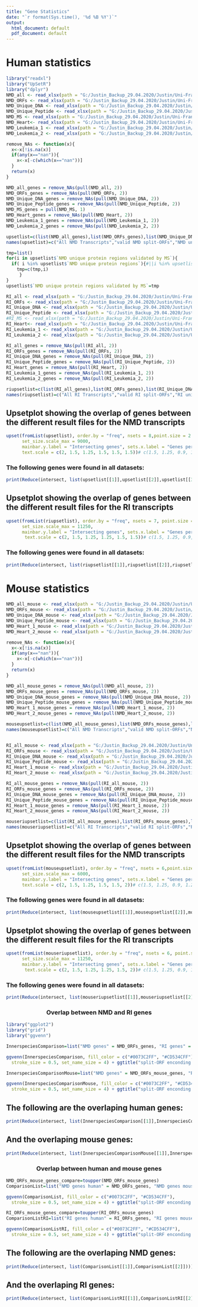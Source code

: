 ```yaml
---
title: "Gene Statistics"
date: "`r format(Sys.time(), '%d %B %Y')`"
output:
  html_document: default
  pdf_document: default
---
```


# Human statistics

```r
library("readxl")
library("UpSetR")
library("dplyr")
NMD_all <- read_xlsx(path = "G:/Justin_Backup_29.04.2020/Justin/Uni-Frankfurt/FP+Masterarbeit/PipeTest/Pipeline/shiny/splitORFdatabase/Validated_Genes.xlsx", sheet="NMD_all",col_names = FALSE)
NMD_ORFs <- read_xlsx(path = "G:/Justin_Backup_29.04.2020/Justin/Uni-Frankfurt/FP+Masterarbeit/PipeTest/Pipeline/shiny/splitORFdatabase/Validated_Genes.xlsx", sheet="NMD_ORFs",col_names = FALSE)
NMD_Unique_DNA <- read_xlsx(path = "G:/Justin_Backup_29.04.2020/Justin/Uni-Frankfurt/FP+Masterarbeit/PipeTest/Pipeline/shiny/splitORFdatabase/Validated_Genes.xlsx", sheet="NMD_unique_DNA",col_names = FALSE)
NMD_Unique_Peptide <- read_xlsx(path = "G:/Justin_Backup_29.04.2020/Justin/Uni-Frankfurt/FP+Masterarbeit/PipeTest/Pipeline/shiny/splitORFdatabase/Validated_Genes.xlsx", sheet="NMD_unique_Peptide",col_names = FALSE)
NMD_MS <- read_xlsx(path = "G:/Justin_Backup_29.04.2020/Justin/Uni-Frankfurt/FP+Masterarbeit/PipeTest/Pipeline/shiny/splitORFdatabase/Validated_Genes.xlsx", sheet="NMD_MS",col_names = FALSE)
NMD_Heart<- read_xlsx(path = "G:/Justin_Backup_29.04.2020/Justin/Uni-Frankfurt/FP+Masterarbeit/PipeTest/Pipeline/shiny/splitORFdatabase/Validated_Genes.xlsx", sheet="NMD_Ribo_heart",col_names = FALSE)
NMD_Leukemia_1 <- read_xlsx(path = "G:/Justin_Backup_29.04.2020/Justin/Uni-Frankfurt/FP+Masterarbeit/PipeTest/Pipeline/shiny/splitORFdatabase/Validated_Genes.xlsx", sheet="NMD_Ribo_Leuk_1",col_names = FALSE)
NMD_Leukemia_2 <- read_xlsx(path = "G:/Justin_Backup_29.04.2020/Justin/Uni-Frankfurt/FP+Masterarbeit/PipeTest/Pipeline/shiny/splitORFdatabase/Validated_Genes.xlsx", sheet="NMD_Ribo_Leuk_2",col_names = FALSE)

remove_NAs <- function(x){
  x<-x[!is.na(x)]
  if(any(x=="nan")){
    x<-x[-c(which(x=="nan"))]
  }
  return(x)
}

NMD_all_genes = remove_NAs(pull(NMD_all, 2))
NMD_ORFs_genes = remove_NAs(pull(NMD_ORFs, 2))
NMD_Unique_DNA_genes = remove_NAs(pull(NMD_Unique_DNA, 2))
NMD_Unique_Peptide_genes = remove_NAs(pull(NMD_Unique_Peptide, 2))
NMD_MS_genes = pull(NMD_MS, 1)
NMD_Heart_genes = remove_NAs(pull(NMD_Heart, 2))
NMD_Leukemia_1_genes = remove_NAs(pull(NMD_Leukemia_1, 2))
NMD_Leukemia_2_genes = remove_NAs(pull(NMD_Leukemia_2, 2))

upsetlist=c(list(NMD_all_genes),list(NMD_ORFs_genes),list(NMD_Unique_DNA_genes),list(NMD_Unique_Peptide_genes),list(NMD_MS_genes),list(NMD_Heart_genes),list(NMD_Leukemia_1_genes),list(NMD_Leukemia_2_genes))
names(upsetlist)=c("All NMD Transcripts","valid NMD split-ORFs","NMD unique DNA regions","NMD unique protein regions","NMD unique protein regions validated by MS","NMD unique DNA regions in heart ribo-seq","NMD unique DNA regions in leukemia_1 ribo-seq","NMD unique DNA regions in leukemia_2 ribo-seq")

tmp=list()
for(i in upsetlist$`NMD unique protein regions validated by MS`){
  if( i %in% upsetlist$`NMD unique protein regions`){#||i %in% upsetlist$`All NMD Transcripts` || i %in% upsetlist$`valid NMD split-ORF` || i %in% upsetlist$`NMD unique DNA regions` || i %in% upsetlist$`NMD unique DNA regions in heart ribo-seq`|| i %in% upsetlist$`NMD unique DNA regions in leukemia_1 ribo-seq` || i %in% upsetlist$`NMD unique DNA regions in leukemia_2 ribo-seq`)
    tmp=c(tmp,i)
     }
}
upsetlist$`NMD unique protein regions validated by MS`=tmp

RI_all <- read_xlsx(path = "G:/Justin_Backup_29.04.2020/Justin/Uni-Frankfurt/FP+Masterarbeit/PipeTest/Pipeline/shiny/splitORFdatabase/Validated_Genes_RI.xlsx", sheet="RI_all",col_names = FALSE)
RI_ORFs <- read_xlsx(path = "G:/Justin_Backup_29.04.2020/Justin/Uni-Frankfurt/FP+Masterarbeit/PipeTest/Pipeline/shiny/splitORFdatabase/Validated_Genes_RI.xlsx", sheet="RI_ORFs",col_names = FALSE)
RI_Unique_DNA <- read_xlsx(path = "G:/Justin_Backup_29.04.2020/Justin/Uni-Frankfurt/FP+Masterarbeit/PipeTest/Pipeline/shiny/splitORFdatabase/Validated_Genes_RI.xlsx", sheet="RI_unique_DNA",col_names = FALSE)
RI_Unique_Peptide <- read_xlsx(path = "G:/Justin_Backup_29.04.2020/Justin/Uni-Frankfurt/FP+Masterarbeit/PipeTest/Pipeline/shiny/splitORFdatabase/Validated_Genes_RI.xlsx", sheet="RI_unique_Peptide",col_names = FALSE)
#RI_MS <- read_xlsx(path = "G:/Justin_Backup_29.04.2020/Justin/Uni-Frankfurt/FP+Masterarbeit/PipeTest/Pipeline/shiny/splitORFdatabase/Validated_Genes_RI.xlsx", sheet="RI_MS",col_names = FALSE)
RI_Heart<- read_xlsx(path = "G:/Justin_Backup_29.04.2020/Justin/Uni-Frankfurt/FP+Masterarbeit/PipeTest/Pipeline/shiny/splitORFdatabase/Validated_Genes_RI.xlsx", sheet="RI_Ribo_heart",col_names = FALSE)
RI_Leukemia_1 <- read_xlsx(path = "G:/Justin_Backup_29.04.2020/Justin/Uni-Frankfurt/FP+Masterarbeit/PipeTest/Pipeline/shiny/splitORFdatabase/Validated_Genes_RI.xlsx", sheet="RI_Ribo_Leuk_1",col_names = FALSE)
RI_Leukemia_2 <- read_xlsx(path = "G:/Justin_Backup_29.04.2020/Justin/Uni-Frankfurt/FP+Masterarbeit/PipeTest/Pipeline/shiny/splitORFdatabase/Validated_Genes_RI.xlsx", sheet="RI_Ribo_Leuk_2",col_names = FALSE)

RI_all_genes = remove_NAs(pull(RI_all, 2))
RI_ORFs_genes = remove_NAs(pull(RI_ORFs, 2))
RI_Unique_DNA_genes = remove_NAs(pull(RI_Unique_DNA, 2))
RI_Unique_Peptide_genes = remove_NAs(pull(RI_Unique_Peptide, 2))
RI_Heart_genes = remove_NAs(pull(RI_Heart, 2))
RI_Leukemia_1_genes = remove_NAs(pull(RI_Leukemia_1, 2))
RI_Leukemia_2_genes = remove_NAs(pull(RI_Leukemia_2, 2))

riupsetlist=c(list(RI_all_genes),list(RI_ORFs_genes),list(RI_Unique_DNA_genes),list(RI_Unique_Peptide_genes),list(RI_Heart_genes),list(RI_Leukemia_1_genes),list(RI_Leukemia_2_genes))
names(riupsetlist)=c("All RI Transcripts","valid RI split-ORFs","RI unique DNA regions","RI unique protein regions","RI unique DNA regions in heart ribo-seq","RI unique DNA regions in leukemia_1 ribo-seq","RI unique DNA regions in leukemia_2 ribo-seq")
```

## Upsetplot showing the overlap of genes between the different result files for the NMD transcripts

```r

upset(fromList(upsetlist), order.by = "freq", nsets = 8,point.size = 2.25, line.size = 1.5, set_size.show = TRUE,
      set_size.scale_max = 9000, 
      mainbar.y.label = "Intersecting genes", sets.x.label = "Genes per dataset",
      text.scale = c(2, 1.5, 1.25, 1.5, 1.5, 1.5))# c(1.5, 1.25, 0.9, 1.25, 1.25, 1.5)c(1, 1, 0.9, 1, 1, 1)
```

### The following genes were found in all datasets:

```r
print(Reduce(intersect, list(upsetlist[[1]],upsetlist[[2]],upsetlist[[3]],upsetlist[[4]],upsetlist[[5]],upsetlist[[6]],upsetlist[[7]],upsetlist[[8]])))
```

## Upsetplot showing the overlap of genes between the different result files for the RI transcripts

```r
upset(fromList(riupsetlist), order.by = "freq", nsets = 7, point.size = 2.25, line.size = 1.5, set_size.show = TRUE,
      set_size.scale_max = 11250, 
      mainbar.y.label = "Intersecting genes", sets.x.label = "Genes per dataset",
       text.scale = c(2, 1.5, 1.25, 1.25, 1.5, 1.5))# c(1.5, 1.25, 0.9, 1.25, 1.25, 1.5)c(1, 1, 0.9, 1, 1, 1)
```

### The following genes were found in all datasets:

```r
print(Reduce(intersect, list(riupsetlist[[1]],riupsetlist[[2]],riupsetlist[[3]],riupsetlist[[4]],riupsetlist[[5]],riupsetlist[[6]],riupsetlist[[7]])))
```

# Mouse statistics

```r
NMD_all_mouse <- read_xlsx(path = "G:/Justin_Backup_29.04.2020/Justin/Uni-Frankfurt/FP+Masterarbeit/PipeTest/Pipeline/shiny/splitORFdatabase/Validated_Genes_mouse.xlsx", sheet="NMD_all",col_names = FALSE)
NMD_ORFs_mouse <- read_xlsx(path = "G:/Justin_Backup_29.04.2020/Justin/Uni-Frankfurt/FP+Masterarbeit/PipeTest/Pipeline/shiny/splitORFdatabase/Validated_Genes_mouse.xlsx", sheet="NMD_ORFs",col_names = FALSE)
NMD_Unique_DNA_mouse <- read_xlsx(path = "G:/Justin_Backup_29.04.2020/Justin/Uni-Frankfurt/FP+Masterarbeit/PipeTest/Pipeline/shiny/splitORFdatabase/Validated_Genes_mouse.xlsx", sheet="NMD_Unique_DNA",col_names = FALSE)
NMD_Unique_Peptide_mouse <- read_xlsx(path = "G:/Justin_Backup_29.04.2020/Justin/Uni-Frankfurt/FP+Masterarbeit/PipeTest/Pipeline/shiny/splitORFdatabase/Validated_Genes_mouse.xlsx", sheet="NMD_Unique_Peptide",col_names = FALSE)
NMD_Heart_1_mouse <- read_xlsx(path = "G:/Justin_Backup_29.04.2020/Justin/Uni-Frankfurt/FP+Masterarbeit/PipeTest/Pipeline/shiny/splitORFdatabase/Validated_Genes_mouse.xlsx", sheet="NMD_Ribo_Heart_1",col_names = FALSE)
NMD_Heart_2_mouse <- read_xlsx(path = "G:/Justin_Backup_29.04.2020/Justin/Uni-Frankfurt/FP+Masterarbeit/PipeTest/Pipeline/shiny/splitORFdatabase/Validated_Genes_mouse.xlsx", sheet="NMD_Ribo_Heart_2",col_names = FALSE)

remove_NAs <- function(x){
  x<-x[!is.na(x)]
  if(any(x=="nan")){
    x<-x[-c(which(x=="nan"))]
  }
  return(x)
}

NMD_all_mouse_genes = remove_NAs(pull(NMD_all_mouse, 2))
NMD_ORFs_mouse_genes = remove_NAs(pull(NMD_ORFs_mouse, 2))
NMD_Unique_DNA_mouse_genes = remove_NAs(pull(NMD_Unique_DNA_mouse, 2))
NMD_Unique_Peptide_mouse_genes = remove_NAs(pull(NMD_Unique_Peptide_mouse, 2))
NMD_Heart_1_mouse_genes = remove_NAs(pull(NMD_Heart_1_mouse, 2))
NMD_Heart_2_mouse_genes = remove_NAs(pull(NMD_Heart_2_mouse, 2))

mouseupsetlist=c(list(NMD_all_mouse_genes),list(NMD_ORFs_mouse_genes),list(NMD_Unique_DNA_mouse_genes),list(NMD_Unique_Peptide_mouse_genes),list(NMD_Heart_1_mouse_genes),list(NMD_Heart_2_mouse_genes))
names(mouseupsetlist)=c("All NMD Transcripts","valid NMD split-ORFs","NMD unique DNA regions","NMD unique protein regions","NMD unique DNA regions in Heart_1 ribo-seq","NMD unique DNA regions in Heart_2 ribo-seq")


RI_all_mouse <- read_xlsx(path = "G:/Justin_Backup_29.04.2020/Justin/Uni-Frankfurt/FP+Masterarbeit/PipeTest/Pipeline/shiny/splitORFdatabase/Validated_Genes_RI_mouse.xlsx", sheet="RI_all",col_names = FALSE)
RI_ORFs_mouse <- read_xlsx(path = "G:/Justin_Backup_29.04.2020/Justin/Uni-Frankfurt/FP+Masterarbeit/PipeTest/Pipeline/shiny/splitORFdatabase/Validated_Genes_RI_mouse.xlsx", sheet="RI_ORFs",col_names = FALSE)
RI_Unique_DNA_mouse <- read_xlsx(path = "G:/Justin_Backup_29.04.2020/Justin/Uni-Frankfurt/FP+Masterarbeit/PipeTest/Pipeline/shiny/splitORFdatabase/Validated_Genes_RI_mouse.xlsx", sheet="RI_Unique_DNA",col_names = FALSE)
RI_Unique_Peptide_mouse <- read_xlsx(path = "G:/Justin_Backup_29.04.2020/Justin/Uni-Frankfurt/FP+Masterarbeit/PipeTest/Pipeline/shiny/splitORFdatabase/Validated_Genes_RI_mouse.xlsx", sheet="RI_Unique_Peptide",col_names = FALSE)
RI_Heart_1_mouse <- read_xlsx(path = "G:/Justin_Backup_29.04.2020/Justin/Uni-Frankfurt/FP+Masterarbeit/PipeTest/Pipeline/shiny/splitORFdatabase/Validated_Genes_RI_mouse.xlsx", sheet="RI_Ribo_Heart_1",col_names = FALSE)
RI_Heart_2_mouse <- read_xlsx(path = "G:/Justin_Backup_29.04.2020/Justin/Uni-Frankfurt/FP+Masterarbeit/PipeTest/Pipeline/shiny/splitORFdatabase/Validated_Genes_RI_mouse.xlsx", sheet="RI_Ribo_Heart_2",col_names = FALSE)

RI_all_mouse_genes = remove_NAs(pull(RI_all_mouse, 2))
RI_ORFs_mouse_genes = remove_NAs(pull(RI_ORFs_mouse, 2))
RI_Unique_DNA_mouse_genes = remove_NAs(pull(RI_Unique_DNA_mouse, 2))
RI_Unique_Peptide_mouse_genes = remove_NAs(pull(RI_Unique_Peptide_mouse, 2))
RI_Heart_1_mouse_genes = remove_NAs(pull(RI_Heart_1_mouse, 2))
RI_Heart_2_mouse_genes = remove_NAs(pull(RI_Heart_2_mouse, 2))

mouseriupsetlist=c(list(RI_all_mouse_genes),list(RI_ORFs_mouse_genes),list(RI_Unique_DNA_mouse_genes),list(RI_Unique_Peptide_mouse_genes),list(RI_Heart_1_mouse_genes),list(RI_Heart_2_mouse_genes))
names(mouseriupsetlist)=c("All RI Transcripts","valid RI split-ORFs","RI unique DNA regions","RI unique protein regions","RI unique DNA regions in Heart_1 ribo-seq","RI unique DNA regions in Heart_2 ribo-seq")
```

## Upsetplot showing the overlap of genes between the different result files for the NMD transcripts

```r

upset(fromList(mouseupsetlist), order.by = "freq", nsets = 6,point.size = 2.25, line.size = 1.5, set_size.show = TRUE,
      set_size.scale_max = 6000, 
      mainbar.y.label = "Intersecting genes", sets.x.label = "Genes per dataset",
      text.scale = c(2, 1.5, 1.25, 1.5, 1.5, 2))# c(1.5, 1.25, 0.9, 1.25, 1.25, 1.5)c(1, 1, 0.9, 1, 1, 1)
```

### The following genes were found in all datasets:

```r
print(Reduce(intersect, list(mouseupsetlist[[1]],mouseupsetlist[[2]],mouseupsetlist[[3]],mouseupsetlist[[4]],mouseupsetlist[[5]],mouseupsetlist[[6]])))
```

## Upsetplot showing the overlap of genes between the different result files for the RI transcripts

```r
upset(fromList(mouseriupsetlist), order.by = "freq", nsets = 6, point.size = 2.25, line.size = 1.5, set_size.show = TRUE,
      set_size.scale_max = 11250, 
      mainbar.y.label = "Intersecting genes", sets.x.label = "Genes per dataset",
       text.scale = c(2, 1.5, 1.25, 1.25, 1.5, 2))# c(1.5, 1.25, 0.9, 1.25, 1.25, 1.5)c(1, 1, 0.9, 1, 1, 1)
```

### The following genes were found in all datasets:

```r
print(Reduce(intersect, list(mouseriupsetlist[[1]],mouseriupsetlist[[2]],mouseriupsetlist[[3]],mouseriupsetlist[[4]],mouseriupsetlist[[5]],mouseriupsetlist[[6]])))
```

<center> <h3> Overlap between NMD and RI genes</h3> </center>



```r
library("ggplot2")
library("grid")
library("ggvenn")

InnerspeciesComparison=list("NMD genes" = NMD_ORFs_genes, "RI genes" = RI_ORFs_genes)

ggvenn(InnerspeciesComparison, fill_color = c("#0073C2FF", "#CD534CFF"),
  stroke_size = 0.5, set_name_size = 4) + ggtitle("split-ORF enconding Genes in human NMD vs RI")

InnerspeciesComparisonMouse=list("NMD genes" = NMD_ORFs_mouse_genes, "RI genes" = RI_ORFs_mouse_genes)

ggvenn(InnerspeciesComparisonMouse, fill_color = c("#0073C2FF", "#CD534CFF"),
  stroke_size = 0.5, set_name_size = 4) + ggtitle("split-ORF enconding Genes in mouse NMD vs RI")
```

## The following are the overlaping human genes:

```r
print(Reduce(intersect, list(InnerspeciesComparison[[1]],InnerspeciesComparison[[2]])))
```

## And the overlaping mouse genes:

```r
print(Reduce(intersect, list(InnerspeciesComparisonMouse[[1]],InnerspeciesComparisonMouse[[2]])))
```

<center> <h3> Overlap between human and mouse genes</h3> </center>

```r
NMD_ORFs_mouse_genes_compare=toupper(NMD_ORFs_mouse_genes)
ComparisonList=list("NMD genes human" = NMD_ORFs_genes, "NMD genes mouse" = NMD_ORFs_mouse_genes_compare)

ggvenn(ComparisonList, fill_color = c("#0073C2FF", "#CD534CFF"),
  stroke_size = 0.5, set_name_size = 4) + ggtitle("split-ORF enconding Genes in human and mouse (NMD)")

RI_ORFs_mouse_genes_compare=toupper(RI_ORFs_mouse_genes)
ComparisonListRI=list("RI genes human" = RI_ORFs_genes, "RI genes mouse" = RI_ORFs_mouse_genes_compare)

ggvenn(ComparisonListRI, fill_color = c("#0073C2FF", "#CD534CFF"),
  stroke_size = 0.5, set_name_size = 4) + ggtitle("split-ORF enconding Genes in human and mouse (RI)")
```

## The following are the overlaping NMD genes:

```r
print(Reduce(intersect, list(ComparisonList[[1]],ComparisonList[[2]])))
```

## And the overlaping RI genes:

```r
print(Reduce(intersect, list(ComparisonListRI[[1]],ComparisonListRI[[2]])))
```
